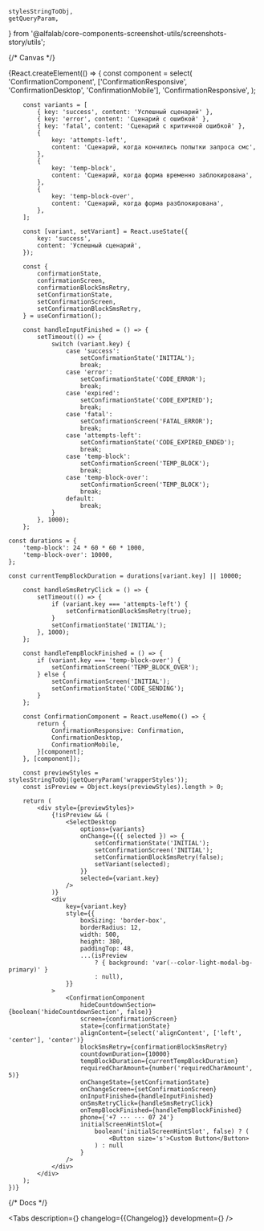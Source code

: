 
    stylesStringToObj,
    getQueryParam,
} from '@alfalab/core-components-screenshot-utils/screenshots-story/utils';

<Meta title='Components/Confirmation' id='Confirmation' />

{/* Canvas */}

<Story name='Confirmation'>
    {React.createElement(() => {
        const component = select(
            'ConfirmationComponent',
            ['ConfirmationResponsive', 'ConfirmationDesktop', 'ConfirmationMobile'],
            'ConfirmationResponsive',
        );

        const variants = [
            { key: 'success', content: 'Успешный сценарий' },
            { key: 'error', content: 'Сценарий с ошибкой' },
            { key: 'fatal', content: 'Сценарий с критичной ошибкой' },
            {
                key: 'attempts-left',
                content: 'Сценарий, когда кончились попытки запроса смс',
            },
            {
                key: 'temp-block',
                content: 'Сценарий, когда форма временно заблокирована',
            },
            {
                key: 'temp-block-over',
                content: 'Сценарий, когда форма разблокирована',
            },
        ];

        const [variant, setVariant] = React.useState({
            key: 'success',
            content: 'Успешный сценарий',
        });

        const {
            confirmationState,
            confirmationScreen,
            confirmationBlockSmsRetry,
            setConfirmationState,
            setConfirmationScreen,
            setConfirmationBlockSmsRetry,
        } = useConfirmation();

        const handleInputFinished = () => {
            setTimeout(() => {
                switch (variant.key) {
                    case 'success':
                        setConfirmationState('INITIAL');
                        break;
                    case 'error':
                        setConfirmationState('CODE_ERROR');
                        break;
                    case 'expired':
                        setConfirmationState('CODE_EXPIRED');
                        break;
                    case 'fatal':
                        setConfirmationScreen('FATAL_ERROR');
                        break;
                    case 'attempts-left':
                        setConfirmationState('CODE_EXPIRED_ENDED');
                        break;
                    case 'temp-block':
                        setConfirmationScreen('TEMP_BLOCK');
                        break;
                    case 'temp-block-over':
                        setConfirmationScreen('TEMP_BLOCK');
                        break;
                    default:
                        break;
                }
            }, 1000);
        };

    const durations = {
        'temp-block': 24 * 60 * 60 * 1000,
        'temp-block-over': 10000,
    };

    const currentTempBlockDuration = durations[variant.key] || 10000;

        const handleSmsRetryClick = () => {
            setTimeout(() => {
                if (variant.key === 'attempts-left') {
                    setConfirmationBlockSmsRetry(true);
                }
                setConfirmationState('INITIAL');
            }, 1000);
        };

        const handleTempBlockFinished = () => {
            if (variant.key === 'temp-block-over') {
                setConfirmationScreen('TEMP_BLOCK_OVER');
            } else {
                setConfirmationScreen('INITIAL');
                setConfirmationState('CODE_SENDING');
            }
        };

        const ConfirmationComponent = React.useMemo(() => {
            return {
                ConfirmationResponsive: Confirmation,
                ConfirmationDesktop,
                ConfirmationMobile,
            }[component];
        }, [component]);

        const previewStyles = stylesStringToObj(getQueryParam('wrapperStyles'));
        const isPreview = Object.keys(previewStyles).length > 0;

        return (
            <div style={previewStyles}>
                {!isPreview && (
                    <SelectDesktop
                        options={variants}
                        onChange={({ selected }) => {
                            setConfirmationState('INITIAL');
                            setConfirmationScreen('INITIAL');
                            setConfirmationBlockSmsRetry(false);
                            setVariant(selected);
                        }}
                        selected={variant.key}
                    />
                )}
                <div
                    key={variant.key}
                    style={{
                        boxSizing: 'border-box',
                        borderRadius: 12,
                        width: 500,
                        height: 380,
                        paddingTop: 48,
                        ...(isPreview
                            ? { background: 'var(--color-light-modal-bg-primary)' }
                            : null),
                    }}
                >
                    <ConfirmationComponent
                        hideCountdownSection={boolean('hideCountdownSection', false)}
                        screen={confirmationScreen}
                        state={confirmationState}
                        alignContent={select('alignContent', ['left', 'center'], 'center')}
                        blockSmsRetry={confirmationBlockSmsRetry}
                        countdownDuration={10000}
                        tempBlockDuration={currentTempBlockDuration}
                        requiredCharAmount={number('requiredCharAmount', 5)}
                        onChangeState={setConfirmationState}
                        onChangeScreen={setConfirmationScreen}
                        onInputFinished={handleInputFinished}
                        onSmsRetryClick={handleSmsRetryClick}
                        onTempBlockFinished={handleTempBlockFinished}
                        phone={'+7 ··· ··· 07 24'}
                        initialScreenHintSlot={
                            boolean('initialScreenHintSlot', false) ? (
                                <Button size='s'>Custom Button</Button>
                            ) : null
                        }
                    />
                </div>
            </div>
        );
    })}

</Story>

{/* Docs */}

<ComponentHeader name='Confirmation' children='Используется для ввода кода подтверждения.' />

<Tabs
    description={<Description />}
    changelog={<Markdown>{Changelog}</Markdown>}
    development={<Development />}
/>
